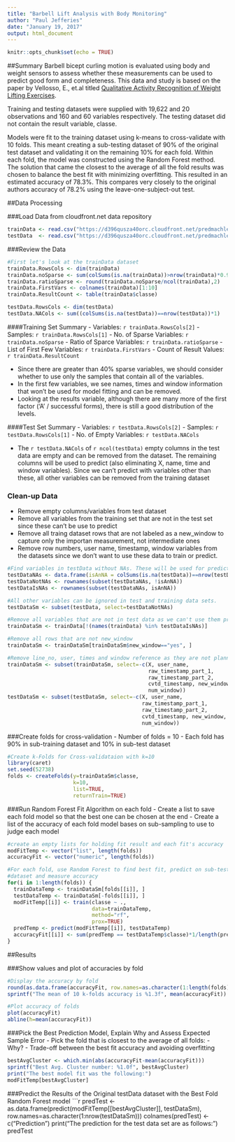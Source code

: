```yaml
---
title: "Barbell Lift Analysis with Body Monitoring"
author: "Paul Jefferies"
date: "January 19, 2017"
output: html_document
---
```


```r
knitr::opts_chunk$set(echo = TRUE)
```

##Summary
Barbell bicept curling motion is evaluated using body and weight sensors
to assess whether these measurements can be used to predict good form and
completeness. This data and study is based on the paper by Vellosso, E.,
et.al titled <a href='http://groupware.les.inf.puc-rio.br/work.jsf?p1=11201'>
Qualitative Activity Recognition of Weight Lifting Exercises</a>.  

Training and testing datasets were supplied with 19,622 and 20 observations
and 160 and 60 variables respectively. The testing dataset did not contain
the result variable, classe.

Models were fit to the training dataset using k-means to cross-validate with
10 folds. This meant creating a sub-testing dataset of 90% of the original
test dataset and validating it on the remaining 10% for each fold. Within
each fold, the model was constructed using the Random Forest method. The
solution that came the closest to the average of all the fold results was
chosen to balance the best fit with minimizing overfitting. This resulted in
an estimated accuracy of 78.3%. This compares very closely to the original
authors accuracy of 78.2% using the leave-one-subject-out test.

##Data Processing

###Load Data from cloudfront.net data repository

```r
trainData <- read.csv("https://d396qusza40orc.cloudfront.net/predmachlearn/pml-training.csv")
testData  <- read.csv("https://d396qusza40orc.cloudfront.net/predmachlearn/pml-testing.csv")
```

###Review the Data

```r
#First let's look at the trainData dataset
trainData.RowsCols <- dim(trainData)
trainData.noSparse <- sum(colSums(is.na(trainData))>nrow(trainData)*0.95)
trainData.ratioSparse <- round(trainData.noSparse/ncol(trainData),2)
trainData.FirstVars <- colnames(trainData)[1:10]
trainData.ResultCount <- table(trainData$classe)

testData.RowsCols <- dim(testData)
testData.NACols <- sum((colSums(is.na(testData))==nrow(testData))*1)
```
####Training Set Summary
   - Variables: `r trainData.RowsCols[2]`
   - Samples:     `r trainData.RowsCols[1]`
   - No. of Sparse Variables: `r trainData.noSparse`
   - Ratio of Sparce Variables: `r trainData.ratioSparse`
   - List of First Few Variables: `r trainData.FirstVars`
   - Count of Result Values: `r trainData.ResultCount`

   - Since there are greater than 40% sparse variables, we should consider
     whether to use only the samples that contain all of the variables.
   - In the first few variables, we see names, times and window information
     that won't be used for model fitting and can be removed.
   - Looking at the results variable, although there are many more of the
     first factor ('A' / successful forms), there is still a good distribution
     of the levels.

####Test Set Summary
   - Variables: `r testData.RowsCols[2]`
   - Samples:     `r testData.RowsCols[1]`
   - No. of Empty Variables: `r testData.NACols`  

   - The `r testData.NACols` of `r ncol(testData)` empty columns in the test
     data are empty and can be removed from the dataset. The remaining columns
     will be used to predict (also eliminating X, name, time and window
     variables). Since we can't predict with variables other than
     these, all other variables can be removed from the training dataset


### Clean-up Data

   - Remove empty columns/variables from test dataset
   - Remove all variables from the training set that are not in the test
     set since these can't be use to predict
   - Remove all traing dataset rows that are not labeled as a new_window to
     capture only the importan measurement, not intermediate ones
   - Remove row numbers, user name, timestamp, window variables from the
     datasets since we don't want to use these data to train or predict.


```r
#Find variables in testData without NAs. These will be used for predictions.
testDataNAs <- data.frame(isAnNA = colSums(is.na(testData))==nrow(testData))
testDataNotNAs <- rownames(subset(testDataNAs, !isAnNA))
testDataIsNAs <- rownames(subset(testDataNAs, isAnNA))

#All other variables can be ignored in test and training data sets.
testDataSm <- subset(testData, select=testDataNotNAs)

#Remove all variables that are not in test data as we can't use them predict anyway
trainDataSm <- trainData[!(names(trainData) %in% testDataIsNAs)]

#Remove all rows that are not new_window
trainDataSm <- trainDataSm[trainDataSm$new_window=="yes", ]

#Remove line_no, user, times and window reference as they are not planned to be used
trainDataSm <- subset(trainDataSm, select=-c(X, user_name,
                                             raw_timestamp_part_1,
                                             raw_timestamp_part_2,
                                             cvtd_timestamp, new_window,
                                             num_window))
testDataSm <- subset(testDataSm, select=-c(X, user_name,
                                           raw_timestamp_part_1,
                                           raw_timestamp_part_2,
                                           cvtd_timestamp, new_window,
                                           num_window))

```

###Create folds for cross-validation
   - Number of folds = 10
   - Each fold has 90% in sub-training dataset and 10% in sub-test dataset

```r

#Create k-Folds for Cross-validataion with k=10
library(caret)
set.seed(52738)
folds <- createFolds(y=trainDataSm$classe,
                     k=10,
                     list=TRUE,
                     returnTrain=TRUE)
```

###Run Random Forest Fit Algorithm on each fold
   - Create a list to save each fold model so that the best one can be chosen
     at the end
   - Create a list of the accuracy of each fold model bases on sub-sampling to
     use to judge each model

```r
#create an empty lists for holding fit result and each fit's accuracy
modFitTemp <- vector("list", length(folds))
accuracyFit <- vector("numeric", length(folds))

#For each fold, use Random Forest to find best fit, predict on sub-test
#dataset and measure accuracy
for(i in 1:length(folds)) {
  trainDataTemp <- trainDataSm[folds[[i]], ]
  testDataTemp <- trainDataSm[-folds[[i]], ]
  modFitTemp[[i]] <- train(classe ~ .,
                           data=trainDataTemp,
                           method="rf",
                           prox=TRUE)
  predTemp <- predict(modFitTemp[[i]], testDataTemp)
  accuracyFit[[i]] <- sum(predTemp == testDataTemp$classe)*1/length(predTemp)
}
```

##Results

###Show values and plot of accuracies by fold
```r
#Display the accuracy by fold
round(as.data.frame(accuracyFit, row.names=as.character(1:length(folds))),3)
sprintf("The mean of 10 k-folds accuracy is %1.3f", mean(accuracyFit))

#Plot accuracy of folds
plot(accuracyFit)
abline(h=mean(accuracyFit))
```

###Pick the Best Prediction Model, Explain Why and Assess Expected Sample Error
   - Pick the fold that is closest to the average of all folds:
        - Why?
           - Trade-off between the best fit accuracy and avoiding overfitting
           
```r
bestAvgCluster <- which.min(abs(accuracyFit-mean(accuracyFit)))
sprintf("Best Avg. Cluster number: %1.0f", bestAvgCluster)
print("The best model fit was the following:")
modFitTemp[bestAvgCluster]
```

###Predict the Results of the Original testData dataset with the Best Fold Random Forest model
```r
predTest <- as.data.frame(predict(modFitTemp[[bestAvgCluster]], testDataSm),
                          row.names=as.character(1:nrow(testDataSm)))
colnames(predTest) <- c("Prediction")
print("The prediction for the test data set are as follows:")
predTest
